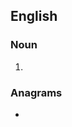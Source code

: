 ==English==

===Noun===
{{head|en|noun form}}

# {{plural of|microphotograph|lang=en}}

===Anagrams===
* {{anagrams|en|a=acghhimooopprrst|photomicrographs}}